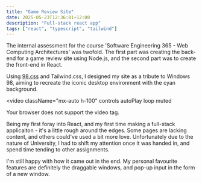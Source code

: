 ```yaml
---
title: "Game Review Site"
date: 2025-05-23T12:36:01+12:00
description: "Full-stack react app"
tags: ["react", "typescript", "tailwind"]
---
```


The internal assessment for the course 'Software Engineering 365 - Web Computing Architectures' was twofold. The first part was creating the back-end for a game review site using Node.js, and the second part was to create the front-end in React.

Using <a href="https://jdan.github.io/98.css/">98.css</a> and Tailwind.css, I designed my site as a tribute to Windows 98, aiming to recreate the iconic desktop environment with the cyan background.

<video
className="mx-auto h-100"
controls
autoPlay
loop
muted

>

  <source src="/images/projects/demo.mp4" type="video/mp4" />
  Your browser does not support the video tag.
</video>

Being my first foray into React, and my first time making a full-stack applicaiton - it's a little rough around the edges. Some pages are lacking content, and others could've used a bit more love. Unfortunately due to the nature of University, I had to shift my attention once it was handed in, and spend time tending to other assignments.

I'm still happy with how it came out in the end. My personal favourite features are definitely the draggable windows, and pop-up input in the form of a new window.
